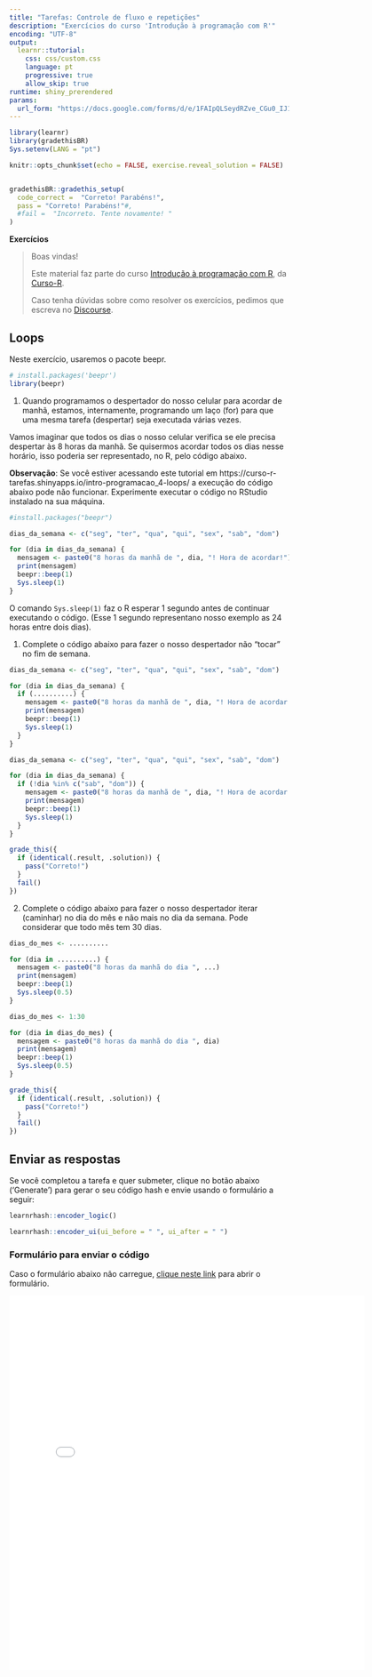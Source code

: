 ```yaml
---
title: "Tarefas: Controle de fluxo e repetições"
description: "Exercícios do curso 'Introdução à programação com R'"
encoding: "UTF-8"
output: 
  learnr::tutorial:
    css: css/custom.css
    language: pt
    progressive: true
    allow_skip: true
runtime: shiny_prerendered
params:
  url_form: "https://docs.google.com/forms/d/e/1FAIpQLSeydRZve_CGu0_IJ17WlDRcv6s35SY0b0IJ9RU4gW_wG0swrg/viewform"
---
```


```r
library(learnr)
library(gradethisBR)
Sys.setenv(LANG = "pt")

knitr::opts_chunk$set(echo = FALSE, exercise.reveal_solution = FALSE)


gradethisBR::gradethis_setup(
  code_correct =  "Correto! Parabéns!",
  pass = "Correto! Parabéns!"#,
  #fail =  "Incorreto. Tente novamente! "
)


```


**Exercícios**

> Boas vindas! 
>
> Este material faz parte do curso [Introdução à programação com R](https://curso-r.com/cursos/intro-programacao/), da [Curso-R](https://www.curso-r.com/).
>
> Caso tenha dúvidas sobre como resolver os exercícios,  pedimos que escreva no [<i class="fab fa-discourse"></i> Discourse](https://discourse.curso-r.com/).


## Loops

Neste exercício, usaremos o pacote beepr.

```r
# install.packages('beepr')
library(beepr)
```



1. Quando programamos o despertador do nosso celular para acordar de manhã, estamos, internamente, programando um laço (for) para que uma mesma tarefa (despertar) seja executada várias vezes.

Vamos imaginar que todos os dias o nosso celular verifica se ele precisa despertar às 8 horas da manhã. Se quisermos acordar todos os dias nesse horário, isso poderia ser representado, no R, pelo código abaixo.

**Observação**: Se você estiver acessando este tutorial em https://curso-r-tarefas.shinyapps.io/intro-programacao_4-loops/ a execução do código abaixo pode não funcionar. Experimente executar o código no RStudio instalado na sua máquina.

```r
#install.packages("beepr")

dias_da_semana <- c("seg", "ter", "qua", "qui", "sex", "sab", "dom")

for (dia in dias_da_semana) {
  mensagem <- paste0("8 horas da manhã de ", dia, "! Hora de acordar!")
  print(mensagem)
  beepr::beep(1)
  Sys.sleep(1)
}

```



O comando `Sys.sleep(1)` faz o R esperar 1 segundo antes de continuar executando o código. (Esse 1 segundo representano nosso exemplo as 24 horas entre dois dias).

1) Complete o código abaixo para  fazer o nosso despertador não "tocar" no fim de semana.

```r
dias_da_semana <- c("seg", "ter", "qua", "qui", "sex", "sab", "dom")

for (dia in dias_da_semana) {
  if (..........) {
    mensagem <- paste0("8 horas da manhã de ", dia, "! Hora de acordar!")
    print(mensagem)
    beepr::beep(1)
    Sys.sleep(1)
  }
}
```

```r
dias_da_semana <- c("seg", "ter", "qua", "qui", "sex", "sab", "dom")

for (dia in dias_da_semana) {
  if (!dia %in% c("sab", "dom")) {
    mensagem <- paste0("8 horas da manhã de ", dia, "! Hora de acordar!")
    print(mensagem)
    beepr::beep(1)
    Sys.sleep(1)
  }
}
```

```r
grade_this({
  if (identical(.result, .solution)) {
    pass("Correto!")
  }
  fail()
})
```

2) Complete o código abaixo para fazer o nosso despertador iterar (caminhar) no  dia do mês e não mais no dia da semana. Pode considerar que todo mês tem 30 dias.


```r

dias_do_mes <- ..........

for (dia in ..........) {
  mensagem <- paste0("8 horas da manhã do dia ", ...)
  print(mensagem)
  beepr::beep(1)
  Sys.sleep(0.5)
}
```

```r
dias_do_mes <- 1:30

for (dia in dias_do_mes) {
  mensagem <- paste0("8 horas da manhã do dia ", dia)
  print(mensagem)
  beepr::beep(1)
  Sys.sleep(0.5)
}
```

```r
grade_this({
  if (identical(.result, .solution)) {
    pass("Correto!")
  }
  fail()
})
```


## Enviar as respostas

Se você completou a tarefa e quer submeter, clique no botão abaixo ('Generate') para gerar o seu código hash e envie usando o formulário a seguir:

```r
learnrhash::encoder_logic()
```

```r
learnrhash::encoder_ui(ui_before = " ", ui_after = " ")
```

### Formulário para enviar o código

Caso o formulário abaixo não carregue, <a href='`r params$url_form`'>clique neste link</a> para abrir o formulário.


<iframe src="`r params$url_form`" width="640" height="673" frameborder="0" marginheight="0" marginwidth="0">Carregando…</iframe>




